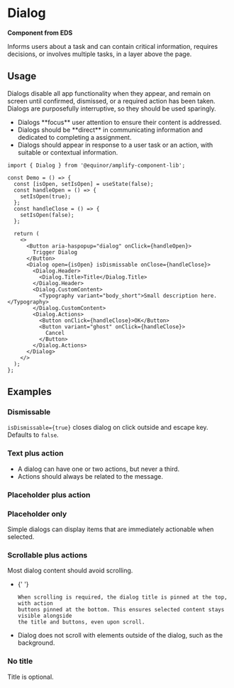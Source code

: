 
# Dialog

**Component from EDS**

Informs users about a task and can contain critical information, requires decisions, or involves multiple tasks, in a layer above the page.

<Links ariaUrl="https://www.w3.org/WAI/ARIA/apg/patterns/dialogmodal/" figmaUrl="https://www.figma.com/file/0bGXR2sCwMVSDNyyzu5BXrO5/UI%E2%80%94User-Interface?node-id=17620%3A721" documentationUrl="https://eds.equinor.com/0b0c666ab/p/059c0e-dialog/b/087c3e" sourceUrl="https://github.com/equinor/design-system/blob/develop/packages/eds-core-react/src/components/Dialog/Dialog.tsx" npmUrl="https://www.npmjs.com/package/@equinor/eds-core-react" />

<Primary />

<PropsTable />

## Usage

Dialogs disable all app functionality when they appear, and remain on screen until confirmed, dismissed, or a required action has been taken.
Dialogs are purposefully interruptive, so they should be used sparingly.

<ul>
  <li>
    Dialogs **focus** user attention to ensure their content is addressed.
  </li>

  <li>
    Dialogs should be **direct** in communicating information and dedicated to
    completing a assignment.
  </li>

  <li>
    Dialogs should appear in response to a user task or an action, with suitable
    or contextual information.
  </li>
</ul>

```tsx
import { Dialog } from '@equinor/amplify-component-lib';

const Demo = () => {
  const [isOpen, setIsOpen] = useState(false);
  const handleOpen = () => {
    setIsOpen(true);
  };
  const handleClose = () => {
    setIsOpen(false);
  };

  return (
    <>
      <Button aria-haspopup="dialog" onClick={handleOpen}>
        Trigger Dialog
      </Button>
      <Dialog open={isOpen} isDismissable onClose={handleClose}>
        <Dialog.Header>
          <Dialog.Title>Title</Dialog.Title>
        </Dialog.Header>
        <Dialog.CustomContent>
          <Typography variant="body_short">Small description here.</Typography>
        </Dialog.CustomContent>
        <Dialog.Actions>
          <Button onClick={handleClose}>OK</Button>
          <Button variant="ghost" onClick={handleClose}>
            Cancel
          </Button>
        </Dialog.Actions>
      </Dialog>
    </>
  );
};
```

## Examples

### Dismissable

`isDismissable={true}` closes dialog on click outside and escape key. Defaults to `false`.

<Canvas of={ComponentStories.Dismissable} />

### Text plus action

<ul>
  <li> A dialog can have one or two actions, but never a third.</li>
  <li>Actions should always be related to the message. </li>
</ul>

<Canvas of={ComponentStories.TextPlusAction} />

### Placeholder plus action

<Canvas of={ComponentStories.PlaceholderPlusAction} />

### Placeholder only

Simple dialogs can display items that are immediately actionable when selected.

<Canvas of={ComponentStories.PlaceholderOnly} />

### Scrollable plus actions

Most dialog content should avoid scrolling.

<ul>
  <li>
    {' '}

    When scrolling is required, the dialog title is pinned at the top, with action
    buttons pinned at the bottom. This ensures selected content stays visible alongside
    the title and buttons, even upon scroll.
  </li>

  <li>
    Dialog does not scroll with elements outside of the dialog, such as the
    background.
  </li>
</ul>

<Canvas of={ComponentStories.ScrollablePlusActions} />

### No title

Title is optional.

<Canvas of={ComponentStories.NoTitle} />
